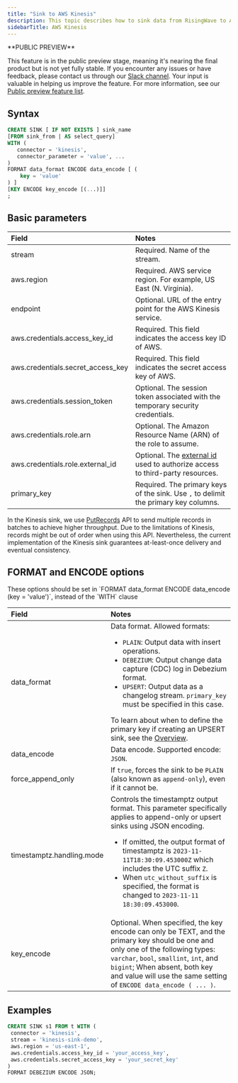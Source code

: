 ```yaml
---
title: "Sink to AWS Kinesis"
description: This topic describes how to sink data from RisingWave to AWS Kinesis Data Streams.
sidebarTitle: AWS Kinesis
---
```


<Note>
**PUBLIC PREVIEW**

This feature is in the public preview stage, meaning it's nearing the final product but is not yet fully stable. If you encounter any issues or have feedback, please contact us through our [Slack channel](https://www.risingwave.com/slack). Your input is valuable in helping us improve the feature. For more information, see our [Public preview feature list](/product-lifecycle/#features-in-the-public-preview-stage).
</Note>

## Syntax

```sql
CREATE SINK [ IF NOT EXISTS ] sink_name
[FROM sink_from | AS select_query]
WITH (
   connector = 'kinesis',
   connector_parameter = 'value', ...
)
FORMAT data_format ENCODE data_encode [ (
    key = 'value'
) ]
[KEY ENCODE key_encode [(...)]]
;
```

## Basic parameters

| Field                               | Notes                  |
| :---------------------------------- | :--------------------- |
| stream                              | Required. Name of the stream.                                                                                                                                                            |
| aws.region                          | Required. AWS service region. For example, US East (N. Virginia).                                                                                                                        |
| endpoint                            | Optional. URL of the entry point for the AWS Kinesis service.                                                                                                                            |
| aws.credentials.access\_key\_id     | Required. This field indicates the access key ID of AWS.                                                                                                                                 |
| aws.credentials.secret\_access\_key | Required. This field indicates the secret access key of AWS.                                                                                                                             |
| aws.credentials.session\_token      | Optional. The session token associated with the temporary security credentials.                                                                                                          |
| aws.credentials.role.arn            | Optional. The Amazon Resource Name (ARN) of the role to assume.                                                                                                                          |
| aws.credentials.role.external\_id   | Optional. The [external id](https://aws.amazon.com/blogs/security/how-to-use-external-id-when-granting-access-to-your-aws-resources/) used to authorize access to third-party resources. |
| primary\_key                        | Required. The primary keys of the sink. Use `,` to delimit the primary key columns.                                                                                                      |

In the Kinesis sink, we use [PutRecords](https://docs.aws.amazon.com/kinesis/latest/APIReference/API%5FPutRecords.html) API to send multiple records in batches to achieve higher throughput. Due to the limitations of Kinesis, records might be out of order when using this API. Nevertheless, the current implementation of the Kinesis sink guarantees at-least-once delivery and eventual consistency.


## FORMAT and ENCODE options

<Note>
These options should be set in `FORMAT data_format ENCODE data_encode (key = 'value')`, instead of the `WITH` clause
</Note>

| Field                               | Notes                  |
| :---------------------------------- | :--------------------- |
| data\_format              | Data format. Allowed formats:<ul><li> `PLAIN`: Output data with insert operations.</li><li> `DEBEZIUM`: Output change data capture (CDC) log in Debezium format.</li><li> `UPSERT`: Output data as a changelog stream. `primary_key` must be specified in this case. </li></ul> To learn about when to define the primary key if creating an UPSERT sink, see the [Overview](/docs/current/data-delivery/). |
| data\_encode              | Data encode. Supported encode: `JSON`.       |
| force\_append\_only       | If `true`, forces the sink to be `PLAIN` (also known as `append-only`), even if it cannot be.          |
| timestamptz.handling.mode | Controls the timestamptz output format. This parameter specifically applies to append-only or upsert sinks using JSON encoding. <ul><li>If omitted, the output format of timestamptz is `2023-11-11T18:30:09.453000Z` which includes the UTC suffix `Z`.</li><li>When `utc_without_suffix` is specified, the format is changed to `2023-11-11 18:30:09.453000`.</li></ul>                |
| key\_encode               | Optional. When specified, the key encode can only be TEXT, and the primary key should be one and only one of the following types: `varchar`, `bool`, `smallint`, `int`, and `bigint`; When absent, both key and value will use the same setting of `ENCODE data_encode ( ... )`.                                                                                            |

## Examples

```sql
CREATE SINK s1 FROM t WITH (
 connector = 'kinesis',
 stream = 'kinesis-sink-demo',
 aws.region = 'us-east-1',
 aws.credentials.access_key_id = 'your_access_key',
 aws.credentials.secret_access_key = 'your_secret_key'
)
FORMAT DEBEZIUM ENCODE JSON;
```
